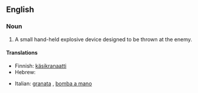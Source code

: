 ==English==

===Noun===
{{en-noun|sg=[[hand]] [[grenade]]}}

# {{military}} A small hand-held explosive device designed to be thrown at the enemy.

====Translations====
{{top}}
*Finnish: [[käsikranaatti]]
*Hebrew: {{he-translation|רמון יד|rimon yad}}
{{mid}}
*Italian: [[granata]] {{f}}, [[bomba a mano]] {{f}}
{{bottom}}